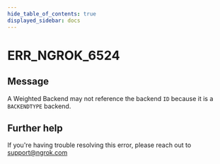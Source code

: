 ```yaml
---
hide_table_of_contents: true
displayed_sidebar: docs
---
```



# ERR_NGROK_6524

## Message

A Weighted Backend may not reference the backend `ID` because it is a `BACKENDTYPE` backend.

<ErrorDetails error="err_ngrok_6524" />

## Further help

If you're having trouble resolving this error, please reach out to [support@ngrok.com](mailto:support@ngrok.com?subject=Help%20with%20ERR_NGROK_6524)
